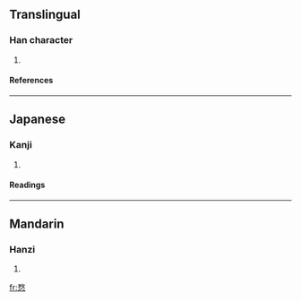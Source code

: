 ==Translingual==
===Han character===
{{Han char|rn=61|rad=心|as=09|sn=13|four=|canj=弓大心 (NKP)}}
# {{defn|Han|sort=心09}}
====References====
{{Han ref|kx=0395.080|dkj=10942|dj=0731.180|hdz=42325.090|uh=6117|ud=24855}}
----
==Japanese==
===Kanji===
{{ja-kanji|grade=|rs=心09}}
# {{defn|Japanese}} 
====Readings====
{{ja-readings|on=[[ぼう]] (bō), [[も]] (mo)|kun=[[おろか]] (oroka), [[やぶさか]] (yabusaka)}}
----
==Mandarin==
===Hanzi===
{{cmn-hanzi|pin=[[mòu]] (mou4)|wg=mou<sup>4</sup>}}
# {{defn|Mandarin}}

[[fr:愗]]